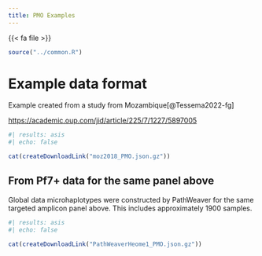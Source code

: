 ```yaml
---
title: PMO Examples 
---
```


{{< fa file >}}

```r
source("../common.R")
```

<script src="https://code.jquery.com/jquery-2.2.2.min.js"></script>

<script>
$(document).ready(function() {
	document.querySelectorAll('.downloadLink').forEach(function(e) { e.setAttribute('download', e.text); });
	document.querySelectorAll('.downloadLink').forEach(function(e) { e.innerHTML = '<i class="fa fa-download"></i>  ' + e.text; });
});
</script>


# Example data format 

Example created from a study from Mozambique[@Tessema2022-fg] 

<https://academic.oup.com/jid/article/225/7/1227/5897005>

```r
#| results: asis
#| echo: false

cat(createDownloadLink("moz2018_PMO.json.gz"))

```

## From Pf7+ data for the same panel above 


Global data microhaplotypes were constructed by PathWeaver for the same targeted amplicon panel above. This includes approximately 1900 samples.  


```r
#| results: asis
#| echo: false

cat(createDownloadLink("PathWeaverHeome1_PMO.json.gz"))

```



